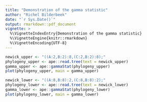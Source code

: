 ```yaml
---
title: "Demonstration of the gamma statistic"
author: "Richel Bilderbeek"
date: "`r Sys.Date()`"
output: rmarkdown::pdf_document
vignette: >
  %\VignetteIndexEntry{Demonstration of the gamma statistic}
  %\VignetteEngine{knitr::rmarkdown}
  %\VignetteEncoding{UTF-8}
---
```


```r
newick_upper <- "((A:2,B:2):8,(C:2,B:2):8);"
phylogeny_upper <- ape::read.tree(text = newick_upper)
gamma_upper <- ape::gammaStat(phylogeny_upper)
plot(phylogeny_upper, main = gamma_upper)
```

```r
newick_lower <- "((A:8,B:8):2,(C:8,B:8):2);"
phylogeny_lower <- ape::read.tree(text = newick_lower)
gamma_lower <- ape::gammaStat(phylogeny_lower)
plot(phylogeny_lower, main = gamma_lower)
```
